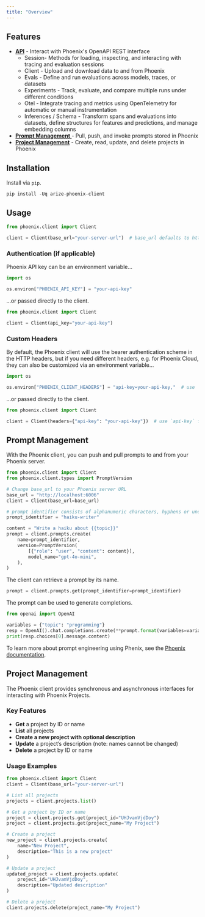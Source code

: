 ```yaml
---
title: "Overview"
---
```


## Features

* [**API**](https://arize-phoenix.readthedocs.io/en/latest/) - Interact with Phoenix's OpenAPI REST interface
  * Session- Methods for loading, inspecting, and interacting with tracing and evaluation sessions
  * Client - Upload and download data to and from Phoenix
  * Evals - Define and run evaluations across models, traces, or datasets
  * Experiments - Track, evaluate, and compare multiple runs under different conditions
  * Otel - Integrate tracing and metrics using OpenTelemetry for automatic or manual instrumentation
  * Inferences / Schema - Transform spans and evaluations into datasets, define structures for features and predictions, and manage embedding columns
* [**Prompt Management** ](/phoenix/sdk-api-reference#prompt-management)- Pull, push, and invoke prompts stored in Phoenix
* [**Project Management**](/phoenix/sdk-api-reference#project-management) - Create, read, update, and delete projects in Phoenix

## Installation

Install via `pip`.

```shell
pip install -Uq arize-phoenix-client
```

## Usage

```python
from phoenix.client import Client

client = Client(base_url="your-server-url")  # base_url defaults to http://localhost:6006
```

### Authentication (if applicable)

Phoenix API key can be an environment variable...

```python
import os

os.environ["PHOENIX_API_KEY"] = "your-api-key"
```

...or passed directly to the client.

```python
from phoenix.client import Client

client = Client(api_key="your-api-key")
```

### Custom Headers

By default, the Phoenix client will use the bearer authentication scheme in the HTTP headers, but if you need different headers, e.g. for Phoenix Cloud, they can also be customized via an environment variable...

```python
import os

os.environ["PHOENIX_CLIENT_HEADERS"] = "api-key=your-api-key,"  # use `api-key` for Phoenix Cloud
```

...or passed directly to the client.

```python
from phoenix.client import Client

client = Client(headers={"api-key": "your-api-key"})  # use `api-key` for Phoenix Cloud
```

## Prompt Management

With the Phoenix client, you can push and pull prompts to and from your Phoenix server.

```python
from phoenix.client import Client
from phoenix.client.types import PromptVersion

# Change base_url to your Phoenix server URL
base_url = "http://localhost:6006"
client = Client(base_url=base_url)

# prompt identifier consists of alphanumeric characters, hyphens or underscores
prompt_identifier = "haiku-writer"

content = "Write a haiku about {{topic}}"
prompt = client.prompts.create(
    name=prompt_identifier,
    version=PromptVersion(
        [{"role": "user", "content": content}],
        model_name="gpt-4o-mini",
    ),
)
```

The client can retrieve a prompt by its name.

```python
prompt = client.prompts.get(prompt_identifier=prompt_identifier)
```

The prompt can be used to generate completions.

```python
from openai import OpenAI

variables = {"topic": "programming"}
resp = OpenAI().chat.completions.create(**prompt.format(variables=variables))
print(resp.choices[0].message.content)
```

To learn more about prompt engineering using Phenix, see the [Phoenix documentation](https://arize.com/docs/phoenix/prompt-engineering/how-to-prompts).

## Project Management

The Phoenix client provides synchronous and asynchronous interfaces for interacting with Phoenix Projects.

### Key Features

* **Get** a project by ID or name
* **List** all projects
* **Create a new project with optional description**
* **Update** a project’s description (note: names cannot be changed)
* **Delete** a project by ID or name

### Usage Examples

```python expandable
from phoenix.client import Client
client = Client(base_url="your-server-url")

# List all projects
projects = client.projects.list()

# Get a project by ID or name
project = client.projects.get(project_id="UHJvamVjdDoy")
project = client.projects.get(project_name="My Project")

# Create a project
new_project = client.projects.create(
    name="New Project",
    description="This is a new project"
)

# Update a project
updated_project = client.projects.update(
    project_id="UHJvamVjdDoy",
    description="Updated description"
)

# Delete a project
client.projects.delete(project_name="My Project")
```
